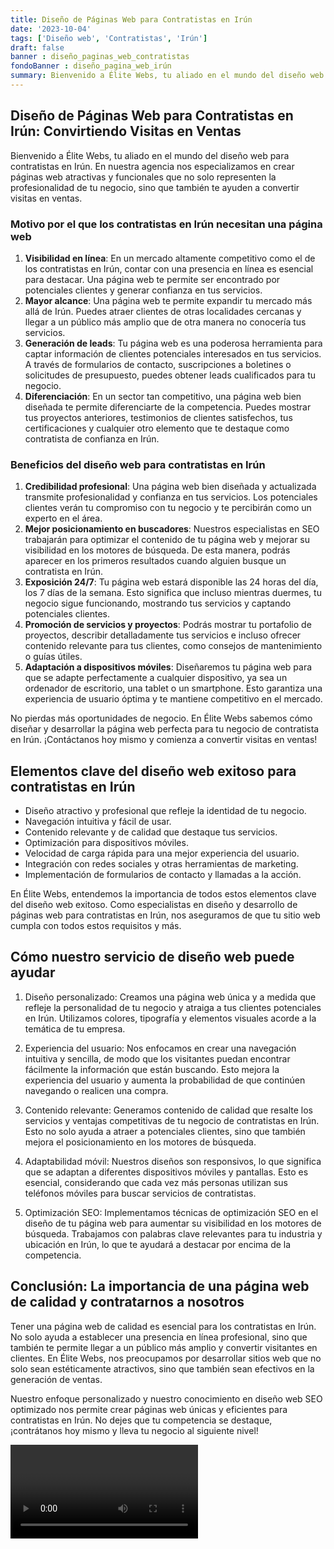 ```yaml
---
title: Diseño de Páginas Web para Contratistas en Irún
date: '2023-10-04'
tags: ['Diseño web', 'Contratistas', 'Irún']
draft: false
banner : diseño_paginas_web_contratistas
fondoBanner : diseño_pagina_web_irún
summary: Bienvenido a Élite Webs, tu aliado en el mundo del diseño web para contratistas en Irún. En nuestra agencia nos especializamos en crear páginas web atractivas y funcionales que no solo representen la profesionalidad de tu negocio, sino que también te ayuden a convertir visitas en ventas.
---
```


## **Diseño de Páginas Web para Contratistas en Irún: Convirtiendo Visitas en Ventas**

Bienvenido a Élite Webs, tu aliado en el mundo del diseño web para contratistas en Irún. En nuestra agencia nos especializamos en crear páginas web atractivas y funcionales que no solo representen la profesionalidad de tu negocio, sino que también te ayuden a convertir visitas en ventas.

### **Motivo por el que los contratistas en Irún necesitan una página web**

1. **Visibilidad en línea**: En un mercado altamente competitivo como el de los contratistas en Irún, contar con una presencia en línea es esencial para destacar. Una página web te permite ser encontrado por potenciales clientes y generar confianza en tus servicios.
2. **Mayor alcance**: Una página web te permite expandir tu mercado más allá de Irún. Puedes atraer clientes de otras localidades cercanas y llegar a un público más amplio que de otra manera no conocería tus servicios.
3. **Generación de leads**: Tu página web es una poderosa herramienta para captar información de clientes potenciales interesados en tus servicios. A través de formularios de contacto, suscripciones a boletines o solicitudes de presupuesto, puedes obtener leads cualificados para tu negocio.
4. **Diferenciación**: En un sector tan competitivo, una página web bien diseñada te permite diferenciarte de la competencia. Puedes mostrar tus proyectos anteriores, testimonios de clientes satisfechos, tus certificaciones y cualquier otro elemento que te destaque como contratista de confianza en Irún.

### **Beneficios del diseño web para contratistas en Irún**

1. **Credibilidad profesional**: Una página web bien diseñada y actualizada transmite profesionalidad y confianza en tus servicios. Los potenciales clientes verán tu compromiso con tu negocio y te percibirán como un experto en el área.
2. **Mejor posicionamiento en buscadores**: Nuestros especialistas en SEO trabajarán para optimizar el contenido de tu página web y mejorar su visibilidad en los motores de búsqueda. De esta manera, podrás aparecer en los primeros resultados cuando alguien busque un contratista en Irún.
3. **Exposición 24/7**: Tu página web estará disponible las 24 horas del día, los 7 días de la semana. Esto significa que incluso mientras duermes, tu negocio sigue funcionando, mostrando tus servicios y captando potenciales clientes.
4. **Promoción de servicios y proyectos**: Podrás mostrar tu portafolio de proyectos, describir detalladamente tus servicios e incluso ofrecer contenido relevante para tus clientes, como consejos de mantenimiento o guías útiles.
5. **Adaptación a dispositivos móviles**: Diseñaremos tu página web para que se adapte perfectamente a cualquier dispositivo, ya sea un ordenador de escritorio, una tablet o un smartphone. Esto garantiza una experiencia de usuario óptima y te mantiene competitivo en el mercado.

No pierdas más oportunidades de negocio. En Élite Webs sabemos cómo diseñar y desarrollar la página web perfecta para tu negocio de contratista en Irún. ¡Contáctanos hoy mismo y comienza a convertir visitas en ventas!

<GifSeo />

<Cta />

## Elementos clave del diseño web exitoso para contratistas en Irún

- Diseño atractivo y profesional que refleje la identidad de tu negocio.
- Navegación intuitiva y fácil de usar.
- Contenido relevante y de calidad que destaque tus servicios.
- Optimización para dispositivos móviles.
- Velocidad de carga rápida para una mejor experiencia del usuario.
- Integración con redes sociales y otras herramientas de marketing.
- Implementación de formularios de contacto y llamadas a la acción.

En Élite Webs, entendemos la importancia de todos estos elementos clave del diseño web exitoso. Como especialistas en diseño y desarrollo de páginas web para contratistas en Irún, nos aseguramos de que tu sitio web cumpla con todos estos requisitos y más.

## Cómo nuestro servicio de diseño web puede ayudar

1. Diseño personalizado: Creamos una página web única y a medida que refleje la personalidad de tu negocio y atraiga a tus clientes potenciales en Irún. Utilizamos colores, tipografía y elementos visuales acorde a la temática de tu empresa.

2. Experiencia del usuario: Nos enfocamos en crear una navegación intuitiva y sencilla, de modo que los visitantes puedan encontrar fácilmente la información que están buscando. Esto mejora la experiencia del usuario y aumenta la probabilidad de que continúen navegando o realicen una compra.

3. Contenido relevante: Generamos contenido de calidad que resalte los servicios y ventajas competitivas de tu negocio de contratistas en Irún. Esto no solo ayuda a atraer a potenciales clientes, sino que también mejora el posicionamiento en los motores de búsqueda.

4. Adaptabilidad móvil: Nuestros diseños son responsivos, lo que significa que se adaptan a diferentes dispositivos móviles y pantallas. Esto es esencial, considerando que cada vez más personas utilizan sus teléfonos móviles para buscar servicios de contratistas.

5. Optimización SEO: Implementamos técnicas de optimización SEO en el diseño de tu página web para aumentar su visibilidad en los motores de búsqueda. Trabajamos con palabras clave relevantes para tu industria y ubicación en Irún, lo que te ayudará a destacar por encima de la competencia.

## Conclusión: La importancia de una página web de calidad y contratarnos a nosotros

Tener una página web de calidad es esencial para los contratistas en Irún. No solo ayuda a establecer una presencia en línea profesional, sino que también te permite llegar a un público más amplio y convertir visitantes en clientes. En Élite Webs, nos preocupamos por desarrollar sitios web que no solo sean estéticamente atractivos, sino que también sean efectivos en la generación de ventas.

Nuestro enfoque personalizado y nuestro conocimiento en diseño web SEO optimizado nos permite crear páginas web únicas y eficientes para contratistas en Irún. No dejes que tu competencia se destaque, ¡contrátanos hoy mismo y lleva tu negocio al siguiente nivel!

<Video />

<CtaBot job='Contratistas' city='Irún'/>

<Gmaps query='Irún+españa+maps' />